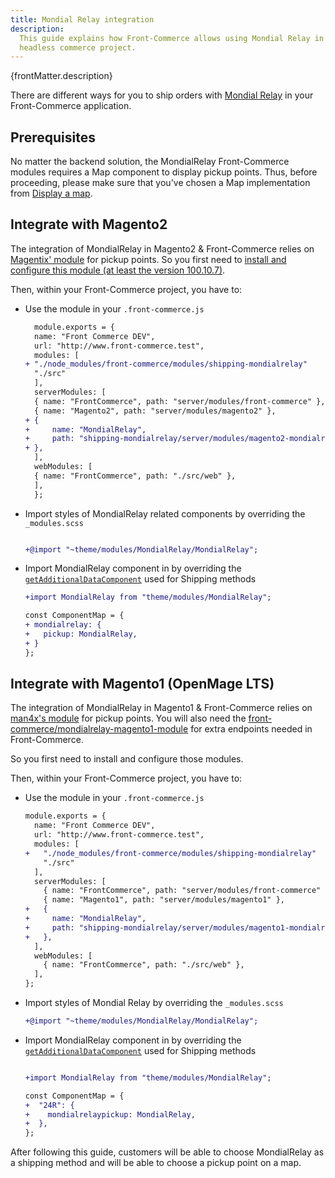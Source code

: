 ```yaml
---
title: Mondial Relay integration
description:
  This guide explains how Front-Commerce allows using Mondial Relay in a
  headless commerce project.
---
```



<p>{frontMatter.description}</p>

There are different ways for you to ship orders with
[Mondial Relay](https://www.mondialrelay.fr/) in your Front-Commerce
application.

## Prerequisites

No matter the backend solution, the MondialRelay Front-Commerce modules requires
a Map component to display pickup points. Thus, before proceeding, please make
sure that you've chosen a Map implementation from
[Display a map](/docs/2.x/advanced/features/display-a-map).

## Integrate with Magento2

<SinceVersion tag="2.10" />

The integration of MondialRelay in Magento2 & Front-Commerce relies on
[Magentix' module](https://mondialrelay.magentix.fr/fr/magento-2/) for pickup
points. So you first need to
[install and configure this module (at least the version 100.10.7)](https://mondialrelay.magentix.fr/fr/magento-2/documentation.html).

Then, within your Front-Commerce project, you have to:

- Use the module in your `.front-commerce.js`

  ```diff title=".front-commerce.js"
    module.exports = {
    name: "Front Commerce DEV",
    url: "http://www.front-commerce.test",
    modules: [
  + "./node_modules/front-commerce/modules/shipping-mondialrelay"
    "./src"
    ],
    serverModules: [
    { name: "FrontCommerce", path: "server/modules/front-commerce" },
    { name: "Magento2", path: "server/modules/magento2" },
  + {
  +     name: "MondialRelay",
  +     path: "shipping-mondialrelay/server/modules/magento2-mondialrelay",
  + },
    ],
    webModules: [
    { name: "FrontCommerce", path: "./src/web" },
    ],
    };
  ```

- Import styles of MondialRelay related components by overriding the
  `_modules.scss`

  ```diff title='src/web/theme/modules/_modules.scss'

  +@import "~theme/modules/MondialRelay/MondialRelay";
  ```

- Import MondialRelay component in by overriding the
  [`getAdditionalDataComponent`](https://gitlab.blackswift.cloud/front-commerce/front-commerce/-/blob/784684ce56cca69ca5c2e42d5d421a8c0b4bb9c3/src/web/theme/modules/Checkout/ShippingMethod/AdditionalShippingInformation/getAdditionalDataComponent.js)
  used for Shipping methods

  ```diff title='src/web/theme/modules/Checkout/ShippingMethod/AdditionalShippingInformation/getAdditionalDataComponent.js'
  +import MondialRelay from "theme/modules/MondialRelay";

  const ComponentMap = {
  + mondialrelay: {
  +   pickup: MondialRelay,
  + }
  };
  ```

## Integrate with Magento1 (OpenMage LTS)

<SinceVersion tag="2.5" />

The integration of MondialRelay in Magento1 & Front-Commerce relies on
[man4x's module](https://github.com/OpenMageModuleFostering/man4x_mondialrelay)
for pickup points. You will also need the
[front-commerce/mondialrelay-magento1-module](https://github.com/front-commerce/magento1-module-mondialrelay-front-commerce)
for extra endpoints needed in Front-Commerce.

So you first need to install and configure those modules.

Then, within your Front-Commerce project, you have to:

- Use the module in your `.front-commerce.js`

  ```diff title=".front-commerce.js"
  module.exports = {
    name: "Front Commerce DEV",
    url: "http://www.front-commerce.test",
    modules: [
  +   "./node_modules/front-commerce/modules/shipping-mondialrelay"
      "./src"
    ],
    serverModules: [
      { name: "FrontCommerce", path: "server/modules/front-commerce" },
      { name: "Magento1", path: "server/modules/magento1" },
  +   {
  +     name: "MondialRelay",
  +     path: "shipping-mondialrelay/server/modules/magento1-mondialrelay",
  +   },
    ],
    webModules: [
      { name: "FrontCommerce", path: "./src/web" },
    ],
  };
  ```

- Import styles of Mondial Relay by overriding the `_modules.scss`

  ```diff title='src/web/theme/modules/_modules.scss'
  +@import "~theme/modules/MondialRelay/MondialRelay";
  ```

- Import MondialRelay component in by overriding the
  [`getAdditionalDataComponent`](https://gitlab.blackswift.cloud/front-commerce/front-commerce/-/blob/784684ce56cca69ca5c2e42d5d421a8c0b4bb9c3/src/web/theme/modules/Checkout/ShippingMethod/AdditionalShippingInformation/getAdditionalDataComponent.js)
  used for Shipping methods

  ```diff title="src/web/theme/modules/Checkout/ShippingMethod/AdditionalShippingInformation/getAdditionalDataComponent.js"

  +import MondialRelay from "theme/modules/MondialRelay";

  const ComponentMap = {
  +  "24R": {
  +    mondialrelaypickup: MondialRelay,
  +  },
  };
  ```

After following this guide, customers will be able to choose MondialRelay as a
shipping method and will be able to choose a pickup point on a map.

